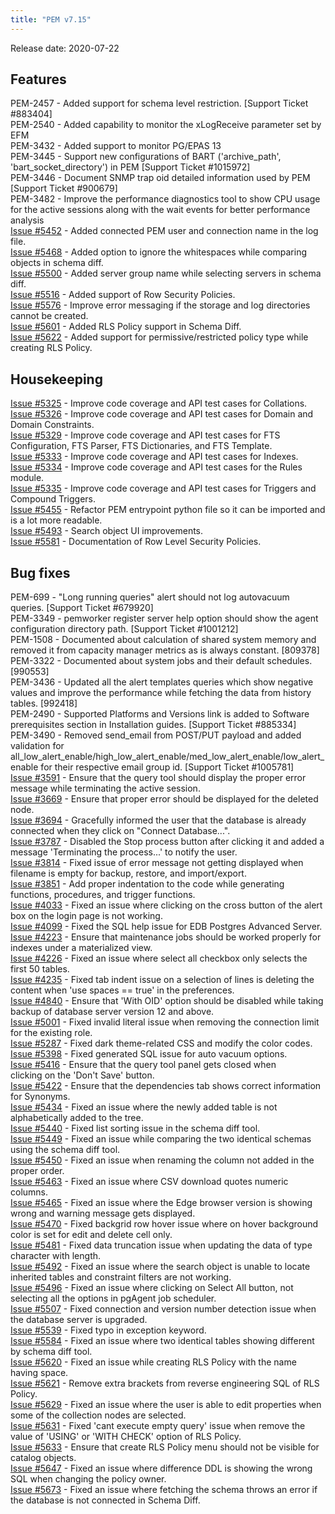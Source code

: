 ```yaml
---
title: "PEM v7.15"
---
```




Release date: 2020-07-22

## Features

PEM-2457 - Added support for schema level restriction. \[Support Ticket \#883404\]  
PEM-2540 - Added capability to monitor the xLogReceive parameter set by EFM  
PEM-3432 - Added support to monitor PG/EPAS 13  
PEM-3445 - Support new configurations of BART ('archive\_path', 'bart\_socket\_directory') in PEM \[Support Ticket \#1015972\]  
PEM-3446 - Document SNMP trap oid detailed information used by PEM \[Support Ticket \#900679\]  
PEM-3482 - Improve the performance diagnostics tool to show CPU usage for the active sessions along with the wait events for better performance analysis  
[Issue \#5452](https://redmine.postgresql.org/issues/5452) - Added connected PEM user and connection name in the log file.  
[Issue \#5468](https://redmine.postgresql.org/issues/5468) - Added option to ignore the whitespaces while comparing objects in schema diff.  
[Issue \#5500](https://redmine.postgresql.org/issues/5500) - Added server group name while selecting servers in schema diff.  
[Issue \#5516](https://redmine.postgresql.org/issues/5516) - Added support of Row Security Policies.  
[Issue \#5576](https://redmine.postgresql.org/issues/5576) - Improve error messaging if the storage and log directories cannot be created.  
[Issue \#5601](https://redmine.postgresql.org/issues/5601) - Added RLS Policy support in Schema Diff.  
[Issue \#5622](https://redmine.postgresql.org/issues/5622) - Added support for permissive/restricted policy type while creating RLS Policy.

## Housekeeping

[Issue \#5325](https://redmine.postgresql.org/issues/5325) - Improve code coverage and API test cases for Collations.  
[Issue \#5326](https://redmine.postgresql.org/issues/5326) - Improve code coverage and API test cases for Domain and Domain Constraints.  
[Issue \#5329](https://redmine.postgresql.org/issues/5329) - Improve code coverage and API test cases for FTS Configuration, FTS Parser, FTS Dictionaries, and FTS Template.  
[Issue \#5333](https://redmine.postgresql.org/issues/5333) - Improve code coverage and API test cases for Indexes.  
[Issue \#5334](https://redmine.postgresql.org/issues/5334) - Improve code coverage and API test cases for the Rules module.  
[Issue \#5335](https://redmine.postgresql.org/issues/5335) - Improve code coverage and API test cases for Triggers and Compound Triggers.  
[Issue \#5455](https://redmine.postgresql.org/issues/5455) - Refactor PEM entrypoint python file so it can be imported and is a lot more readable.  
[Issue \#5493](https://redmine.postgresql.org/issues/5493) - Search object UI improvements.  
[Issue \#5581](https://redmine.postgresql.org/issues/5581) - Documentation of Row Level Security Policies.

## Bug fixes

PEM-699 - "Long running queries" alert should not log autovacuum queries. \[Support Ticket \#679920\]  
PEM-3349 - pemworker register server help option should show the agent configuration directory path. \[Support Ticket \#1001212\]  
PEM-1508 - Documented about calculation of shared system memory and removed it from capacity manager metrics as is always constant. \[809378\]  
PEM-3322 - Documented about system jobs and their default schedules. \[990553\]  
PEM-3436 - Updated all the alert templates queries which show negative values and improve the performance while fetching the data from history tables. \[992418\]  
PEM-2490 - Supported Platforms and Versions link is added to Software prerequisites section in Installation guides. \[Support Ticket \#885334\]  
PEM-3490 - Removed send\_email from POST/PUT payload and added validation for all\_low\_alert\_enable/high\_low\_alert\_enable/med\_low\_alert\_enable/low\_alert\_enable for their respective email group id. \[Support Ticket \#1005781\]  
[Issue \#3591](https://redmine.postgresql.org/issues/3591) - Ensure that the query tool should display the proper error message while terminating the active session.  
[Issue \#3669](https://redmine.postgresql.org/issues/3669) - Ensure that proper error should be displayed for the deleted node.  
[Issue \#3694](https://redmine.postgresql.org/issues/3694) - Gracefully informed the user that the database is already connected when they click on "Connect Database...".  
[Issue \#3787](https://redmine.postgresql.org/issues/3787) - Disabled the Stop process button after clicking it and added a message 'Terminating the process...' to notify the user.  
[Issue \#3814](https://redmine.postgresql.org/issues/3814) - Fixed issue of error message not getting displayed when filename is empty for backup, restore, and import/export.  
[Issue \#3851](https://redmine.postgresql.org/issues/3851) - Add proper indentation to the code while generating functions, procedures, and trigger functions.  
[Issue \#4033](https://redmine.postgresql.org/issues/4033) - Fixed an issue where clicking on the cross button of the alert box on the login page is not working.  
[Issue \#4099](https://redmine.postgresql.org/issues/4099) - Fixed the SQL help issue for EDB Postgres Advanced Server.  
[Issue \#4223](https://redmine.postgresql.org/issues/4223) - Ensure that maintenance jobs should be worked properly for indexes under a materialized view.  
[Issue \#4226](https://redmine.postgresql.org/issues/4226) - Fixed an issue where select all checkbox only selects the first 50 tables.  
[Issue \#4235](https://redmine.postgresql.org/issues/4235) - Fixed tab indent issue on a selection of lines is deleting the content when 'use spaces == true' in the preferences.  
[Issue \#4840](https://redmine.postgresql.org/issues/4840) - Ensure that 'With OID' option should be disabled while taking backup of database server version 12 and above.  
[Issue \#5001](https://redmine.postgresql.org/issues/5001) - Fixed invalid literal issue when removing the connection limit for the existing role.  
[Issue \#5287](https://redmine.postgresql.org/issues/5287) - Fixed dark theme-related CSS and modify the color codes.  
[Issue \#5398](https://redmine.postgresql.org/issues/5398) - Fixed generated SQL issue for auto vacuum options.  
[Issue \#5416](https://redmine.postgresql.org/issues/5416) - Ensure that the query tool panel gets closed when clicking on the 'Don't Save' button.  
[Issue \#5422](https://redmine.postgresql.org/issues/5422) - Ensure that the dependencies tab shows correct information for Synonyms.  
[Issue \#5434](https://redmine.postgresql.org/issues/5434) - Fixed an issue where the newly added table is not alphabetically added to the tree.  
[Issue \#5440](https://redmine.postgresql.org/issues/5440) - Fixed list sorting issue in the schema diff tool.  
[Issue \#5449](https://redmine.postgresql.org/issues/5449) - Fixed an issue while comparing the two identical schemas using the schema diff tool.  
[Issue \#5450](https://redmine.postgresql.org/issues/5450) - Fixed an issue when renaming the column not added in the proper order.  
[Issue \#5463](https://redmine.postgresql.org/issues/5463) - Fixed an issue where CSV download quotes numeric columns.  
[Issue \#5465](https://redmine.postgresql.org/issues/5465) - Fixed an issue where the Edge browser version is showing wrong and warning message gets displayed.  
[Issue \#5470](https://redmine.postgresql.org/issues/5470) - Fixed backgrid row hover issue where on hover background color is set for edit and delete cell only.  
[Issue \#5481](https://redmine.postgresql.org/issues/5481) - Fixed data truncation issue when updating the data of type character with length.  
[Issue \#5492](https://redmine.postgresql.org/issues/5492) - Fixed an issue where the search object is unable to locate inherited tables and constraint filters are not working.  
[Issue \#5496](https://redmine.postgresql.org/issues/5496) - Fixed an issue where clicking on Select All button, not selecting all the options in pgAgent job scheduler.  
[Issue \#5507](https://redmine.postgresql.org/issues/5507) - Fixed connection and version number detection issue when the database server is upgraded.  
[Issue \#5539](https://redmine.postgresql.org/issues/5539) - Fixed typo in exception keyword.  
[Issue \#5584](https://redmine.postgresql.org/issues/5584) - Fixed an issue where two identical tables showing different by schema diff tool.  
[Issue \#5620](https://redmine.postgresql.org/issues/5620) - Fixed an issue while creating RLS Policy with the name having space.  
[Issue \#5621](https://redmine.postgresql.org/issues/5621) - Remove extra brackets from reverse engineering SQL of RLS Policy.  
[Issue \#5629](https://redmine.postgresql.org/issues/5629) - Fixed an issue where the user is able to edit properties when some of the collection nodes are selected.  
[Issue \#5631](https://redmine.postgresql.org/issues/5631) - Fixed 'cant execute empty query' issue when remove the value of 'USING' or 'WITH CHECK' option of RLS Policy.  
[Issue \#5633](https://redmine.postgresql.org/issues/5633) - Ensure that create RLS Policy menu should not be visible for catalog objects.  
[Issue \#5647](https://redmine.postgresql.org/issues/5647) - Fixed an issue where difference DDL is showing the wrong SQL when changing the policy owner.  
[Issue \#5673](https://redmine.postgresql.org/issues/5673) - Fixed an issue where fetching the schema throws an error if the database is not connected in Schema Diff.

